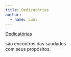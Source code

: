 ```yaml
---
title: Dedicatórias
author: 
  - name: Lual
---
```


<u>Dedicatórias</u>

| são encontros das saudades 
| com seus propósitos.

<a href="https://instagram.com/lualualualualual"><i class="bi bi-instagram"></i></a>
